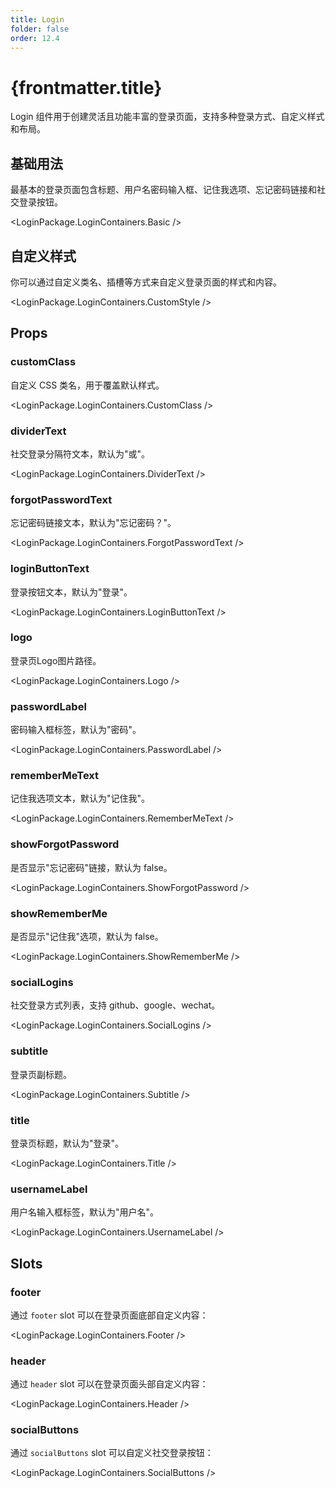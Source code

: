 ```yaml
---
title: Login
folder: false
order: 12.4
---
```



# {frontmatter.title}

Login 组件用于创建灵活且功能丰富的登录页面，支持多种登录方式、自定义样式和布局。

## 基础用法

最基本的登录页面包含标题、用户名密码输入框、记住我选项、忘记密码链接和社交登录按钮。

<LoginPackage.LoginContainers.Basic />

## 自定义样式

你可以通过自定义类名、插槽等方式来自定义登录页面的样式和内容。

<LoginPackage.LoginContainers.CustomStyle />

## Props

### customClass

自定义 CSS 类名，用于覆盖默认样式。

<LoginPackage.LoginContainers.CustomClass />

### dividerText

社交登录分隔符文本，默认为"或"。

<LoginPackage.LoginContainers.DividerText />

### forgotPasswordText

忘记密码链接文本，默认为"忘记密码？"。

<LoginPackage.LoginContainers.ForgotPasswordText />

### loginButtonText

登录按钮文本，默认为"登录"。

<LoginPackage.LoginContainers.LoginButtonText />

### logo

登录页Logo图片路径。

<LoginPackage.LoginContainers.Logo />

### passwordLabel

密码输入框标签，默认为"密码"。

<LoginPackage.LoginContainers.PasswordLabel />

### rememberMeText

记住我选项文本，默认为"记住我"。

<LoginPackage.LoginContainers.RememberMeText />

### showForgotPassword

是否显示"忘记密码"链接，默认为 false。

<LoginPackage.LoginContainers.ShowForgotPassword />

### showRememberMe

是否显示"记住我"选项，默认为 false。

<LoginPackage.LoginContainers.ShowRememberMe />

### socialLogins

社交登录方式列表，支持 github、google、wechat。

<LoginPackage.LoginContainers.SocialLogins />

### subtitle

登录页副标题。

<LoginPackage.LoginContainers.Subtitle />

### title

登录页标题，默认为"登录"。

<LoginPackage.LoginContainers.Title />

### usernameLabel

用户名输入框标签，默认为"用户名"。

<LoginPackage.LoginContainers.UsernameLabel />

## Slots

### footer

通过 `footer` slot 可以在登录页面底部自定义内容：

<LoginPackage.LoginContainers.Footer />

### header

通过 `header` slot 可以在登录页面头部自定义内容：

<LoginPackage.LoginContainers.Header />

### socialButtons

通过 `socialButtons` slot 可以自定义社交登录按钮：

<LoginPackage.LoginContainers.SocialButtons />
